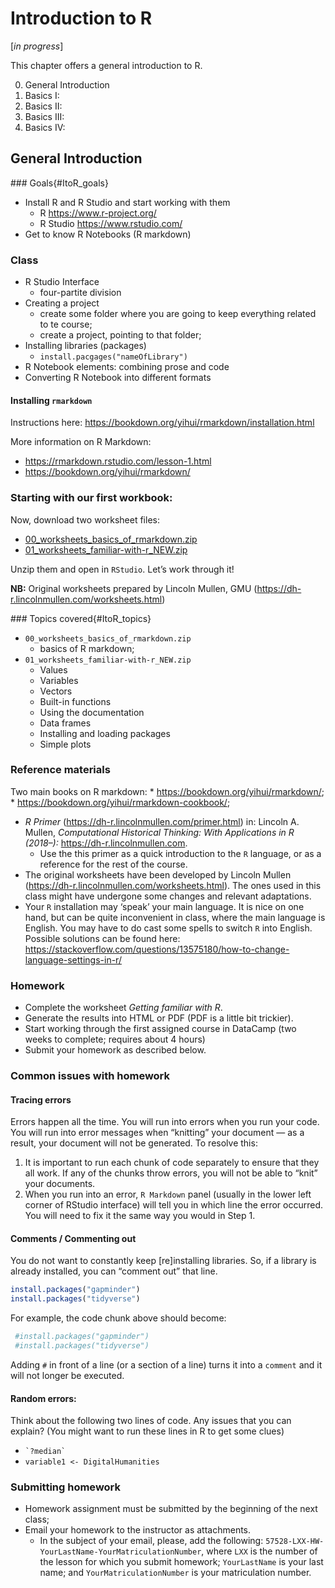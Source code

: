 # Introduction to R{#ItoR_00}

[*in progress*]

This chapter offers a general introduction to R.

0. General Introduction
1. Basics I:
2. Basics II:
3. Basics III:
4. Basics IV:


## General Introduction

 ### Goals{#ItoR_goals}

* Install R and R Studio and start working with them
	* R <https://www.r-project.org/> 
	* R Studio <https://www.rstudio.com/>
* Get to know R Notebooks (R markdown)

### Class{#ItoR_class}

* R Studio Interface
  * four-partite division
* Creating a project
  - create some folder where you are going to keep everything related to te course;
  - create a project, pointing to that folder;
* Installing libraries (packages)
  - `install.pacgages("nameOfLibrary")`
* R Notebook elements: combining prose and code
* Converting R Notebook into different formats

#### Installing `rmarkdown`{#ItoR_installation}

Instructions here: <https://bookdown.org/yihui/rmarkdown/installation.html>

More information on R Markdown:

* <https://rmarkdown.rstudio.com/lesson-1.html>
* <https://bookdown.org/yihui/rmarkdown/> 


### Starting with our first workbook:

Now, download two worksheet files:

- [00_worksheets_basics_of_rmarkdown.zip](./files/ws_new/00_worksheets_basics_of_rmarkdown.zip)
- [01_worksheets_familiar-with-r_NEW.zip](./files/ws_new/01_worksheets_familiar-with-r_NEW.zip)

Unzip them and open in `RStudio`. Let's work through it!

**NB:** Original worksheets prepared by Lincoln Mullen, GMU (<https://dh-r.lincolnmullen.com/worksheets.html>)

 ### Topics covered{#ItoR_topics}

- `00_worksheets_basics_of_rmarkdown.zip`
  - basics of R markdown;
- `01_worksheets_familiar-with-r_NEW.zip`
  - Values
  - Variables
  - Vectors
  - Built-in functions
  - Using the documentation
  - Data frames
  - Installing and loading packages
  - Simple plots


### Reference materials{#ItoR_RM}

Two main books on R markdown:
  * <https://bookdown.org/yihui/rmarkdown/>;
  * <https://bookdown.org/yihui/rmarkdown-cookbook/>;
  
* *R Primer* (<https://dh-r.lincolnmullen.com/primer.html>) in: Lincoln A. Mullen, *Computational Historical Thinking: With Applications in R (2018–):* <https://dh-r.lincolnmullen.com>.
	* Use the this primer as a quick introduction to the `R` language, or as a reference for the rest of the course.
* The original worksheets have been developed by Lincoln Mullen (<https://dh-r.lincolnmullen.com/worksheets.html>). The ones used in this class might have undergone some changes and relevant adaptations.
* Your `R` installation may ‘speak’ your main language. It is nice on one hand, but can be quite inconvenient in class, where the main language is English. You may have to do cast some spells to switch `R` into English. Possible solutions can be found here: <https://stackoverflow.com/questions/13575180/how-to-change-language-settings-in-r/>

### Homework{#ItoR_HW}

* Complete the worksheet *Getting familiar with R*.
* Generate the results into HTML or PDF (PDF is a little bit trickier).
* Start working through the first assigned course in DataCamp (two weeks to complete; requires about 4 hours)
* Submit your homework as described below.

### Common issues with homework{#ItoR_commonIssues}

#### Tracing errors

Errors happen all the time. You will run into errors when you run your code. You will run into error messages when "knitting" your document --- as a result, your document will not be generated. To resolve this:

1. It is important to run each chunk of code separately to ensure that they all work. If any of the chunks throw errors, you will not be able to "knit" your documents.
2. When you run into an error, `R Markdown` panel (usually in the lower left corner of RStudio interface) will tell you in which line the error occurred. You will need to fix it the same way you would in Step 1.

#### Comments / Commenting out{#ItoR_Comments}

You do not want to constantly keep [re]installing libraries. So, if a library is already installed, you can "comment out" that line.

```r
install.packages("gapminder")
install.packages("tidyverse")
```

For example, the code chunk above should become: 

```r
 #install.packages("gapminder")
 #install.packages("tidyverse")
```

Adding `#` in front of a line (or a section of a line) turns it into a `comment` and it will not longer be executed.

#### Random errors:{#ItoR_RandomErrors}

Think about the following two lines of code. Any issues that you can explain? (You might want to run these lines in R to get some clues)

* ``` `?median` ```
* `variable1 <- DigitalHumanities`

### Submitting homework{#ItoR_SHW}

* Homework assignment must be submitted by the beginning of the next class;
* Email your homework to the instructor as attachments.
	*  In the subject of your email, please, add the following: `57528-LXX-HW-YourLastName-YourMatriculationNumber`, where `LXX` is the number of the lesson for which you submit homework; `YourLastName` is your last name; and `YourMatriculationNumber` is your matriculation number.